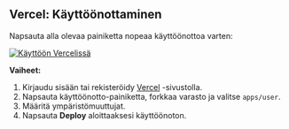 ## Vercel: Käyttöönottaminen

Napsauta alla olevaa painiketta nopeaa käyttöönottoa varten:

[![Käyttöön Vercelissä](https://vercel.com/button)](https://vercel.com/new/clone?demo-description=PPanel%20on%20puhdas%2C%20ammattimainen%2C%20ja%20täydellinen%20avoin%20lähdekoodi%20proxy%20paneeli%20työkalu%2C%20suunniteltu%20olemaan%20ihanteellinen%20valinta%20oppimiseen%20ja%20käytännön%20käyttöön&demo-image=https%3A%2F%2Furlscan.io%2Fliveshot%2F%3Fwidth%3D1920%26height%3D1080%26url%3Dhttps%3A%2F%2Fuser.ppanel.dev&demo-title=PPanel%20käyttäjä%20Verkko&demo-url=https%3A%2F%2Fuser.ppanel.dev%2F&from=.&project-name=ppanel-user-web&repository-name=ppanel-web&repository-url=https%3A%2F%2Fgithub.com%2Fperfect-panel%2Fppanel-web&root-directory=apps%2Fuser&skippable-integrations=1)

**Vaiheet:**

1. Kirjaudu sisään tai rekisteröidy [Vercel](https://vercel.com/) -sivustolla.
2. Napsauta käyttöönotto-painiketta, forkkaa varasto ja valitse `apps/user`.
3. Määritä ympäristömuuttujat.
4. Napsauta **Deploy** aloittaaksesi käyttöönoton.


<Giscus />
